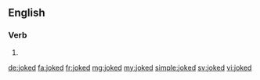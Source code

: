 ==English==

===Verb===
{{head|en}}

# {{en-past of|joke}}

[[de:joked]]
[[fa:joked]]
[[fr:joked]]
[[mg:joked]]
[[my:joked]]
[[simple:joked]]
[[sv:joked]]
[[vi:joked]]